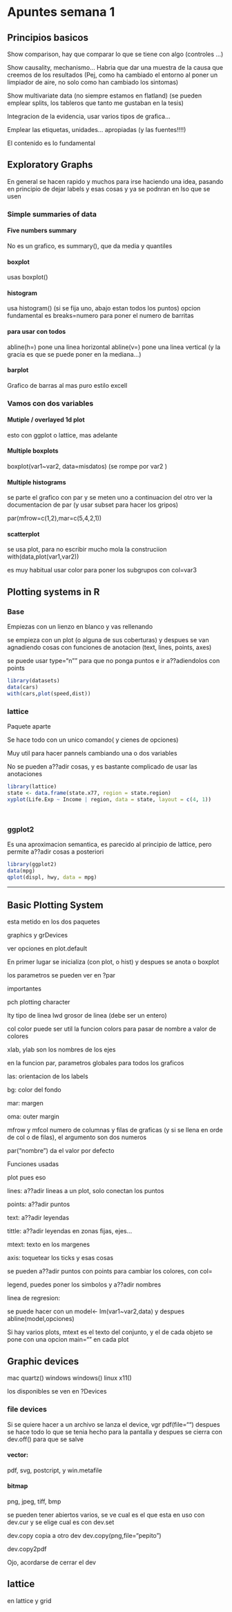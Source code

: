 Apuntes semana 1
========================================================

Principios basicos 
--------------------


Show comparison,  hay que comparar lo que se tiene con algo (controles ...)

Show causality, mechanismo...  Habria que dar una muestra de la causa que creemos de los resultados (Pej, como ha cambiado el entorno al poner un limpiador de aire, no solo como han cambiado los sintomas) 

Show multivariate data  (no siempre estamos en flatland)  (se pueden emplear splits, los tableros que tanto me gustaban en la tesis) 

Integracion de la evidencia,  usar varios tipos de grafica...

Emplear las etiquetas, unidades... apropiadas  (y las fuentes!!!!)

El contenido es lo fundamental 



Exploratory Graphs
------------------

En general se hacen rapido y muchos para irse haciendo una idea, pasando en principio de dejar labels y esas cosas y ya se podnran en lso que se usen 


### Simple summaries of data

#### Five numbers summary

No es un grafico, es summary(), que da media y quantiles

#### boxplot

usas boxplot()


#### histogram

usa histogram()  (si se fija uno, abajo estan todos los puntos) 
opcion fundamental es breaks=numero  para poner el numero de barritas 



#### para usar con todos 

abline(h=)  pone una linea horizontal
abline(v=) pone una linea vertical  (y la gracia es que se puede poner en la mediana...) 



####  barplot 

Grafico de barras al mas puro estilo excell 


### Vamos con dos variables

#### Mutiple / overlayed 1d plot
esto con ggplot o lattice, mas adelante


#### Multiple boxplots

boxplot(var1~var2, data=misdatos) (se rompe por var2 ) 

#### Multiple histograms  

se parte el grafico con par y se meten uno a continuacion del otro  ver la documentacion de par  (y usar subset para hacer los gripos)

par(mfrow=c(1,2),mar=c(5,4,2,1))

#### scatterplot 

se usa plot,  para no escribir mucho mola la construciion with(data,plot(var1,var2))

es muy habitual usar color para poner los subgrupos con col=var3





Plotting systems in R
-----------------------

### Base

Empiezas con un lienzo en blanco y vas rellenando 

se empieza con un plot (o alguna de sus coberturas) y despues se van agnadiendo cosas con funciones de anotacion (text, lines, points, axes)


se puede usar type="n"" para que no ponga puntos e ir a??adiendolos con points 

```r
library(datasets)
data(cars)
with(cars,plot(speed,dist))
```



### lattice

Paquete aparte 

Se hace todo con un unico comando( y cienes de opciones)

Muy util para hacer pannels cambiando una o dos variables

No se pueden a??adir cosas, y es bastante complicado de usar las anotaciones


```r
library(lattice)
state <- data.frame(state.x77, region = state.region)
xyplot(Life.Exp ~ Income | region, data = state, layout = c(4, 1)) 




```



### ggplot2 

Es una aproximacion semantica, es parecido al principio de lattice, pero permite a??adir cosas a posteriori


```r
library(ggplot2)
data(mpg)
qplot(displ, hwy, data = mpg)
```



------------------------------


Basic Plotting System
-----------------------------------

esta metido en los dos paquetes

graphics y grDevices  

ver opciones en plot.default

En primer lugar se inicializa (con plot, o hist) y despues se anota o boxplot

los parametros se pueden ver en ?par

importantes

pch  plotting character

lty  tipo de linea
lwd  grosor de linea (debe ser un entero)

col   color  puede ser util la funcion colors para pasar de nombre a valor de colores 

xlab, ylab  son los nombres de los ejes 


en la funcion par,  parametros globales para todos los graficos 

las:  orientacion de los labels

bg:  color del fondo

mar: margen 

oma:  outer margin 

mfrow y mfcol  numero de columnas y filas de graficas (y si se llena en orde de col o de filas), el argumento son dos numeros

par("nombre") da el valor por defecto



Funciones usadas

plot  pues eso

lines:  a??adir lineas a un plot, solo conectan los puntos

points: a??adir puntos

text: a??adir leyendas 

tittle: a??adir leyendas en zonas fijas,  ejes...

mtext:  texto en los margenes


axis:  toquetear los ticks y esas cosas

se pueden a??adir puntos con points para cambiar los colores, con col= 

legend, puedes poner los simbolos y a??adir nombres 

linea de regresion: 

se puede hacer con un model<- lm(var1~var2,data)  y despues abline(model,opciones)

Si hay varios plots,  mtext es el texto del conjunto, y el de cada objeto se pone con una opcion main="" en cada plot


Graphic devices
-----------------

mac  quartz()
windows  windows()
linux  x11()


los disponibles se ven en ?Devices

### file devices

Si se quiere hacer a un archivo se lanza el device,  vgr pdf(file="")  despues se hace todo lo que se tenia hecho para la pantalla y despues se cierra con dev.off() para que se salve


#### vector:

pdf, svg, postcript,  y win.metafile

#### bitmap 

png, jpeg, tiff, bmp



se pueden tener abiertos varios,  se ve cual es el que esta en uso con dev.cur y se elige cual es con dev.set


dev.copy  copia a otro dev dev.copy(png,file="pepito")

dev.copy2pdf 

Ojo, acordarse de cerrar el dev


lattice
----------------------

en lattice y grid

